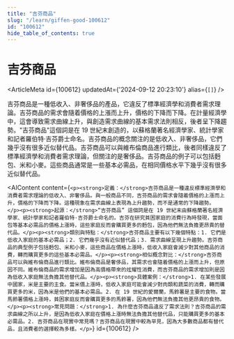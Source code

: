 ```yaml
---
title: "吉芬商品"
slug: "/learn/giffen-good-100612"
id: "100612"
hide_table_of_contents: true
---
```



# 吉芬商品

<ArticleMeta id={100612} updatedAt={'2024-09-12 20:23:10'} alias={`[]`} />
<div className='border-solid border-b border-t-0 my-4 border-[var(--ifm-color-gray-300)]' />

吉芬商品是一種低收入、非奢侈品的產品，它違反了標準經濟學和消費者需求理論。吉芬商品的需求會隨着價格的上漲而上升，價格的下降而下降。在計量經濟學中，這會導致需求曲線上升，與創造需求曲線的基本需求法則相反，後者呈下降趨勢。"吉芬商品"這個詞是在 19 世紀末創造的，以蘇格蘭著名經濟學家、統計學家和記者羅伯特·吉芬爵士命名。吉芬商品的概念關注的是低收入、非奢侈品，它們幾乎沒有很多近似替代品。吉芬商品可以與維布倫商品進行類比，後者同樣違反了標準經濟學和消費者需求理論，但關注的是奢侈品。吉芬商品的例子可以包括麪包、米和小麥。這些商品通常是一些基本必需品，在相同價格水平下幾乎沒有很多近似替代品。

<AIContent content={`<p><strong>定義：</strong>吉芬商品是一種違反標準經濟學和消費者需求理論的低收入、非奢侈品。與一般商品不同，吉芬商品的需求會隨着價格的上漲而上升，價格的下降而下降。這種現象在需求曲線上表現為上升趨勢，而不是通常的下降趨勢。</p><p><strong>起源：</strong>“吉芬商品” 這個詞是在 19 世紀末由蘇格蘭著名經濟學家、統計學家和記者羅伯特·吉芬爵士命名的。吉芬在研究貧困家庭的消費行為時發現，當面包等基本必需品的價格上漲時，這些家庭反而會購買更多的麪包，因為他們無法負擔更昂貴的替代品。</p><p><strong>類別與特點：</strong>吉芬商品主要有以下幾個特點：1. 它們是低收入家庭的基本必需品；2. 它們幾乎沒有近似替代品；3. 需求曲線呈現上升趨勢。吉芬商品的典型例子包括麪包、米和小麥，這些商品在價格上漲時，低收入家庭會減少對其他商品的消費，轉而購買更多的這些基本必需品。</p><p><strong>相似概念對比：</strong>吉芬商品可以與維布倫商品進行類比。維布倫商品是奢侈品，其需求也會隨着價格的上漲而上升，但原因不同。維布倫商品的需求增加是因為高價格帶來的炫耀性消費，而吉芬商品的需求增加則是因為低收入家庭無法負擔其他替代品。</p><p><strong>具體案例：</strong>1. 在某些發展中國家，米是主要的主食。當米價上漲時，低收入家庭可能會減少對肉類和蔬菜的消費，轉而購買更多的米，因為米是他們的基本必需品。2. 在 19 世紀的愛爾蘭，馬鈴薯是主要的食物。當馬鈴薯價格上漲時，貧困家庭反而會購買更多的馬鈴薯，因為他們無法負擔其他更昂貴的食物。</p><p><strong>常見問題：</strong>1. 為什麼吉芬商品違反了需求法則？吉芬商品的需求曲線之所以上升，是因為低收入家庭在價格上漲時無法負擔其他替代品，只能購買更多的基本必需品。2. 吉芬商品在現實中常見嗎？吉芬商品在現實中較為罕見，因為大多數商品都有替代品，且消費者的選擇較為多樣。</p>`} id={100612} />

